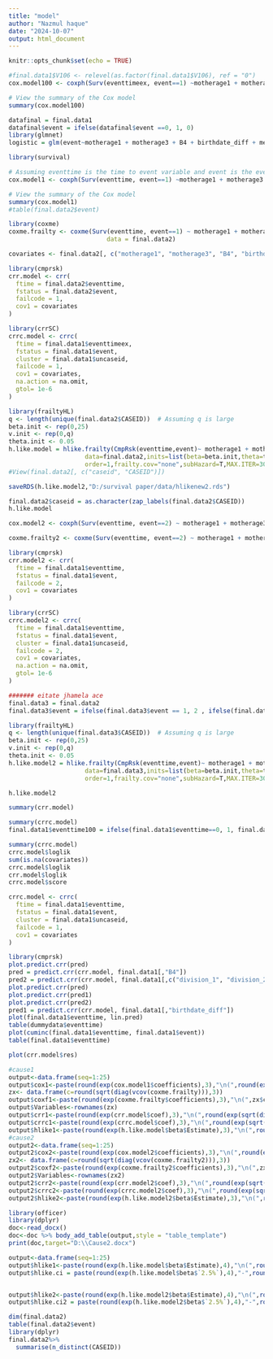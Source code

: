 ---
title: "model"
author: "Nazmul haque"
date: "2024-10-07"
output: html_document
---

```{r setup, include=FALSE}
knitr::opts_chunk$set(echo = TRUE)
```

```{r}
#final.data1$V106 <- relevel(as.factor(final.data1$V106), ref = "0")
cox.model100 <- coxph(Surv(eventtimeex, event==1) ~motherage1 + motherage3 + B4 + birthdate_diff + media + BORD1 +V136+ as.factor(V024) + as.factor(V106)+ as.factor(V190) + as.factor(V701)+V025 + V130, data = final.data1)

# View the summary of the Cox model
summary(cox.model100)
```
```{r}
datafinal = final.data1
datafinal$event = ifelse(datafinal$event ==0, 1, 0)
library(glmnet)
logistic = glm(event~motherage1 + motherage3 + B4 + birthdate_diff + media + BORD1 +V136+ as.factor(V024) + as.factor(V106)+ as.factor(V190) + as.factor(V701)+V025 + V130, data = datafinal , family = binomial(link = "logit"))
```


```{r}
library(survival)

# Assuming eventtime is the time to event variable and event is the event status variable (1 = event, 0 = censored)
cox.model1 <- coxph(Surv(eventtime, event==1) ~motherage1 + motherage3 + B4 + birthdate_diff + media + BORD1 +V136+ division_2 + division_3 + division_4 + division_5 + division_6 + division_7 + division_8 + medu_2 + medu_3 + medu_4+ Wealth2+Wealth3 + fedu_2 + fedu_3 + fedu_4 + fedu_5+V025 + V130, data = final.data2)

# View the summary of the Cox model
summary(cox.model1)
#table(final.data2$event)
```


```{r}
library(coxme)
coxme.frailty <- coxme(Surv(eventtime, event==1) ~ motherage1 + motherage3 + B4 + birthdate_diff + media + BORD1 +V136+ division_2 + division_3 + division_4 + division_5 + division_6 + division_7 + division_8 + medu_2 + medu_3 + medu_4+ Wealth2+Wealth3 + fedu_2 + fedu_3 + fedu_4 + fedu_5+V025 + V130 + (1|CASEID), 
                           data = final.data2)
```

```{r}
covariates <- final.data2[, c("motherage1", "motherage3", "B4", "birthdate_diff","media", "BORD1", "V136", "division_2", "division_3", "division_4", "division_5", "division_6", "division_7", "division_8" , "medu_2", "medu_3", "medu_4",  "Wealth2","Wealth3", "fedu_2", "fedu_3", "fedu_4","fedu_5", "V025", "V130")]

library(cmprsk)
crr.model <- crr(
  ftime = final.data2$eventtime, 
  fstatus = final.data2$event,
  failcode = 1,
  cov1 = covariates
)
```

```{r}
library(crrSC)
crrc.model <- crrc(
  ftime = final.data1$eventtimeex, 
  fstatus = final.data1$event, 
  cluster = final.data1$uncaseid,
  failcode = 1,
  cov1 = covariates,
  na.action = na.omit,
  gtol= 1e-6
)
```

```{r}
library(frailtyHL)
q <- length(unique(final.data2$CASEID))  # Assuming q is large
beta.init <- rep(0,25)
v.init <- rep(0,q)
theta.init <- 0.05
h.like.model = hlike.frailty(CmpRsk(eventtime,event)~ motherage1 + motherage3 + B4 + birthdate_diff + media + BORD1 +V136+ division_2 + division_3 + division_4 + division_5 + division_6 + division_7 + division_8 + medu_2 + medu_3 + medu_4+ Wealth2+Wealth3 + fedu_2 + fedu_3 + fedu_4 + fedu_5+V025 + V130+ cluster(CASEID),
                     data=final.data2,inits=list(beta=beta.init,theta=theta.init,v=v.init),
                     order=1,frailty.cov="none",subHazard=T,MAX.ITER=300, TOL = 1e-03)
#View(final.data2[, c("caseid", "CASEID")])

```
```{r}
saveRDS(h.like.model2,"D:/survival paper/data/hlikenew2.rds")
```

```{r}
final.data2$caseid = as.character(zap_labels(final.data2$CASEID))
h.like.model
```

```{r}
cox.model2 <- coxph(Surv(eventtime, event==2) ~ motherage1 + motherage3 + B4 + birthdate_diff + media + BORD1 +V136+ division_2 + division_3 + division_4 + division_5 + division_6 + division_7 + division_8 + medu_2 + medu_3 + medu_4+ Wealth2+Wealth3 + fedu_2 + fedu_3 + fedu_4 + fedu_5+V025 + V130, data = final.data1)
```

```{r}
coxme.frailty2 <- coxme(Surv(eventtime, event==2) ~ motherage1 + motherage3 + B4 + birthdate_diff + media + BORD1 +V136+ division_2 + division_3 + division_4 + division_5 + division_6 + division_7 + division_8 + medu_2 + medu_3 + medu_4+ Wealth2+Wealth3 + fedu_2 + fedu_3 + fedu_4 + fedu_5+V025 + V130 + (1|uncaseid), data = final.data1)
```

```{r}
library(cmprsk)
crr.model2 <- crr(
  ftime = final.data1$eventtime, 
  fstatus = final.data1$event,
  failcode = 2,
  cov1 = covariates
)
```

```{r}
library(crrSC)
crrc.model2 <- crrc(
  ftime = final.data1$eventtime, 
  fstatus = final.data1$event, 
  cluster = final.data1$uncaseid,
  failcode = 2,
  cov1 = covariates,
  na.action = na.omit,
  gtol= 1e-6
)
```

```{r}
####### eitate jhamela ace
final.data3 = final.data2
final.data3$event = ifelse(final.data3$event == 1, 2 , ifelse(final.data3$event ==2,1, final.data3$event))
```

```{r}
library(frailtyHL)
q <- length(unique(final.data3$CASEID))  # Assuming q is large
beta.init <- rep(0,25)
v.init <- rep(0,q)
theta.init <- 0.05
h.like.model2 = hlike.frailty(CmpRsk(eventtime,event)~ motherage1 + motherage3 + B4 + birthdate_diff + media + BORD1 +V136+ division_2 + division_3 + division_4 + division_5 + division_6 + division_7 + division_8 + medu_2 + medu_3 + medu_4+ Wealth2+Wealth3 + fedu_2 + fedu_3 + fedu_4 + fedu_5+V025 + V130+ cluster(CASEID),
                     data=final.data3,inits=list(beta=beta.init,theta=theta.init,v=v.init),
                     order=1,frailty.cov="none",subHazard=T,MAX.ITER=300, TOL = 1e-03)

```

```{r}
h.like.model2
```

```{r}
summary(crr.model)
```
```{r}
summary(crrc.model) 
final.data1$eventtime100 = ifelse(final.data1$eventtime==0, 1, final.data1$eventtime)

summary(crrc.model)
crrc.model$loglik
sum(is.na(covariates))
crrc.model$loglik
crr.model$loglik
crrc.model$score
```

```{r}
crrc.model <- crrc(
  ftime = final.data1$eventtime, 
  fstatus = final.data1$event, 
  cluster = final.data1$uncaseid,
  failcode = 1,
  cov1 = covariates
)
```

```{r}
library(cmprsk)
plot.predict.crr(pred)
pred = predict.crr(crr.model, final.data1[,"B4"])
pred2 = predict.crr(crr.model, final.data1[,c("division_1", "division_2", "division_3", "division_4", "division_5", "division_6", "division_7", "division_8")])
plot.predict.crr(pred)
plot.predict.crr(pred1)
plot.predict.crr(pred2)
pred1 = predict.crr(crr.model, final.data1[,"birthdate_diff"])
plot(final.data1$eventtime, lin.pred)
table(dummydata$eventtime)
plot(cuminc(final.data1$eventtime, final.data1$event))
table(final.data1$eventtime)

plot(crr.model$res)
```

```{r}
#cause1
output<-data.frame(seq=1:25)
output$cox1<-paste(round(exp(cox.model1$coefficients),3),"\n(",round(exp(sqrt(diag(cox.model1$var))),3),")",sep = "")
zx<- data.frame(c=round(sqrt(diag(vcov(coxme.frailty))),3))
output$coxf1<-paste(round(exp(coxme.frailty$coefficients),3),"\n(",zx$c,")",sep = "")
output$Variables<-rownames(zx)
output$crr1<-paste(round(exp(crr.model$coef),3),"\n(",round(exp(sqrt(diag(crr.model$var))),3),")",sep = "")
output$crrc1<-paste(round(exp(crrc.model$coef),3),"\n(",round(exp(sqrt(diag(crrc.model$var))),3),")",sep = "")
output$hlike1<-paste(round(exp(h.like.model$beta$Estimate),3),"\n(",round(exp(h.like.model$beta$SE),3),")",sep = "")
#cause2
output2<-data.frame(seq=1:25)
output2$cox2<-paste(round(exp(cox.model2$coefficients),3),"\n(",round(exp(sqrt(diag(cox.model2$var))),3),")",sep = "")
zx2<- data.frame(c=round(sqrt(diag(vcov(coxme.frailty2))),3))
output2$coxf2<-paste(round(exp(coxme.frailty2$coefficients),3),"\n(",zx2$c,")",sep = "")
output2$Variables<-rownames(zx2)
output2$crr2<-paste(round(exp(crr.model2$coef),3),"\n(",round(exp(sqrt(diag(crr.model2$var))),3),")",sep = "")
output2$crrc2<-paste(round(exp(crrc.model2$coef),3),"\n(",round(exp(sqrt(diag(crrc.model2$var))),3),")",sep = "")
output2$hlike2<-paste(round(exp(h.like.model2$beta$Estimate),3),"\n(",round(exp(h.like.model2$beta$SE),3),")",sep = "")
```
```{r}
library(officer)
library(dplyr)
doc<-read_docx()
doc<-doc %>% body_add_table(output,style = "table_template")
print(doc,target="D:\\Cause2.docx")
```

```{r}
output<-data.frame(seq=1:25)
output$hlike1<-paste(round(exp(h.like.model$beta$Estimate),4),"\n(",round(exp(h.like.model$beta$SE),4),")",sep = "")
output$hlike.ci = paste(round(exp(h.like.model$beta$`2.5%`),4),"-",round(exp(h.like.model$beta$`97.5%`),4),sep = "")


output$hlike2<-paste(round(exp(h.like.model2$beta$Estimate),4),"\n(",round(exp(h.like.model2$beta$SE),4),")",sep = "")
output$hlike.ci2 = paste(round(exp(h.like.model2$beta$`2.5%`),4),"-",round(exp(h.like.model2$beta$`97.5%`),4),sep = "")
```

```{r}
dim(final.data2)
table(final.data2$event)
library(dplyr)
final.data2%>%
  summarise(n_distinct(CASEID))

```


